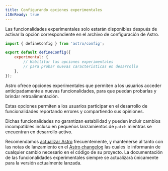 ```yaml
---
title: Configurando opciones experimentales
i18nReady: true
---
```


Las funcionalidades experimentales solo estarán disponibles después de activar la opción correspondiente en el archivo de configuración de Astro.


```js title="astro.config.mjs"
import { defineConfig } from 'astro/config';

export default defineConfig({
    experimental: {
        // Habilitar las opciones experimentales
        // para probar nuevas caracteristicas en desarrollo
    },
});
```


Astro ofrece opciones experimentales que permiten a los usuarios acceder anticipadamente a nuevas funcionalidades, para que puedan probarlas y brindar retroalimentación.

Estas opciones permiten a los usuarios participar en el desarrollo de funcionalidades reportando errores y compartiendo sus opiniones. 


Dichas funcionalidades no garantizan estabilidad y pueden incluir cambios incompatibles incluso en pequeños lanzamientos de `patch` mientras se encuentran en desarrollo activo.

Recomendamos [actualizar Astro](/es/upgrade-astro/#upgrade-to-the-latest-version) frecuentemente, y mantenerse al tanto con las notas de lanzamiento en el [Astro changelog](https://github.com/withastro/astro/blob/main/packages/astro/CHANGELOG.md) las cuales le informarán de cualquier cambio necesario en el código de su proyecto. La documentación de las funcionalidades experimentales siempre se actualizará únicamente para la versión actualmente lanzada.


